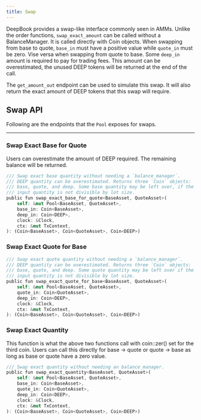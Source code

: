 ```yaml
---
title: Swap
---
```


DeepBook provides a swap-like interface commonly seen in AMMs. Unlike the order functions, `swap_exact_amount` can be called without a BalanceManager. It is called directly with Coin objects. When swapping from base to quote, `base_in` must have a positive value while `quote_in` must be zero. Vise versa when swapping from quote to base. Some `deep_in` amount is required to pay for trading fees. This amount can be overestimated, the unused DEEP tokens will be returned at the end of the call.

The `get_amount_out` endpoint can be used to simulate this swap. It will also return the exact amount of DEEP tokens that this swap will require.

## Swap API

Following are the endpoints that the `Pool` exposes for swaps.

---

### Swap Exact Base for Quote

Users can overestimate the amount of DEEP required. The remaining balance will be returned.

```rust
/// Swap exact base quantity without needing a `balance_manager`.
/// DEEP quantity can be overestimated. Returns three `Coin` objects:
/// base, quote, and deep. Some base quantity may be left over, if the
/// input quantity is not divisible by lot size.
public fun swap_exact_base_for_quote<BaseAsset, QuoteAsset>(
    self: &mut Pool<BaseAsset, QuoteAsset>,
    base_in: Coin<BaseAsset>,
    deep_in: Coin<DEEP>,
    clock: &Clock,
    ctx: &mut TxContext,
): (Coin<BaseAsset>, Coin<QuoteAsset>, Coin<DEEP>)
```

### Swap Exact Quote for Base

```rust
/// Swap exact quote quantity without needing a `balance_manager`.
/// DEEP quantity can be overestimated. Returns three `Coin` objects:
/// base, quote, and deep. Some quote quantity may be left over if the
/// input quantity is not divisible by lot size.
public fun swap_exact_quote_for_base<BaseAsset, QuoteAsset>(
    self: &mut Pool<BaseAsset, QuoteAsset>,
    quote_in: Coin<QuoteAsset>,
    deep_in: Coin<DEEP>,
    clock: &Clock,
    ctx: &mut TxContext,
): (Coin<BaseAsset>, Coin<QuoteAsset>, Coin<DEEP>)
```

### Swap Exact Quantity

This function is what the above two functions call with coin::zer() set for the third coin. Users can call this directly for base → quote or quote → base as long as base or quote have a zero value.

```rust
/// Swap exact quantity without needing an balance_manager.
public fun swap_exact_quantity<BaseAsset, QuoteAsset>(
    self: &mut Pool<BaseAsset, QuoteAsset>,
    base_in: Coin<BaseAsset>,
    quote_in: Coin<QuoteAsset>,
    deep_in: Coin<DEEP>,
    clock: &Clock,
    ctx: &mut TxContext,
): (Coin<BaseAsset>, Coin<QuoteAsset>, Coin<DEEP>)
```